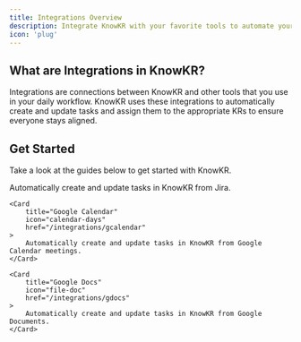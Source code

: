 ```yaml
---
title: Integrations Overview
description: Integrate KnowKR with your favorite tools to automate your workflow.
icon: 'plug'
---
```


## What are Integrations in KnowKR?

Integrations are connections between KnowKR and other tools that you use in your daily workflow.
KnowKR uses these integrations to automatically create and update tasks and assign them to the appropriate KRs to ensure everyone stays aligned.


## Get Started

Take a look at the guides below to get started with KnowKR.

<CardGroup cols={3}>
    <Card
        title="Jira"
        icon="jira"
        href="/integrations/jira"
    >
        Automatically create and update tasks in KnowKR from Jira.
    </Card>

    <Card
        title="Google Calendar"
        icon="calendar-days"
        href="/integrations/gcalendar"
    >
        Automatically create and update tasks in KnowKR from Google Calendar meetings.
    </Card>

    <Card
        title="Google Docs"
        icon="file-doc"
        href="/integrations/gdocs"
    >
        Automatically create and update tasks in KnowKR from Google Documents.
    </Card>

</CardGroup>